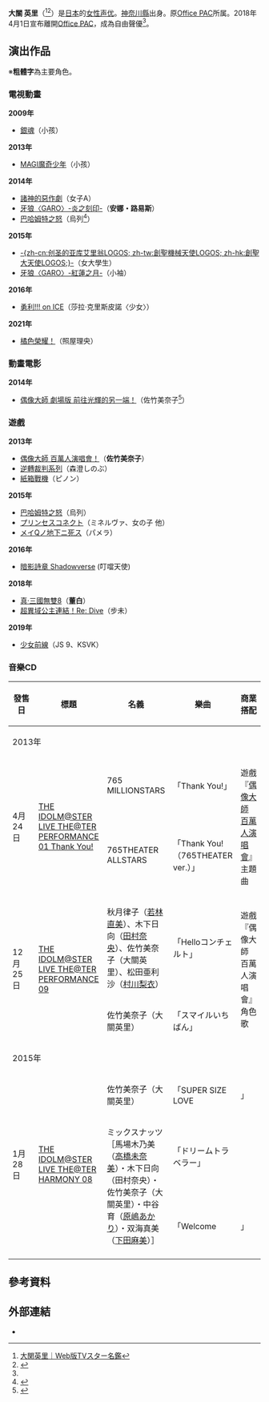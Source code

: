 {{primarysources|time=2015-07-16T06:04:53+00:00}}
{{blpsources|time=2015-07-16T06:04:53+00:00}}
{{藝人
| 姓名     = 大關英里
| 類型     = 配音員
| 圖片     =
| 圖片尺寸 =
| 圖片簡介 =
| 外文名   = {{lang|ja|大関 英里（おおぜき えり）}}
| 外文     = 日文
| 羅馬拼音 =  
| 英文名   =
| 綽號     =  {{lang|ja|ぜっきー}}<ref>{{cite web|title=愛称。|url=http://very-diary.jugem.jp/?eid=512|website=Very x very|accessdate=2018-02-25|archive-date=2019-08-14|archive-url=https://web.archive.org/web/20190814031203/http://very-diary.jugem.jp/?eid=512|dead-url=no}}</ref>
| 其他藝名 =
| 國籍     = {{JPN}}
| 民族     = [[大和民族|大和民族]]
| 籍貫     = [[東京都|東京都]]
| 出生日期 = {{birth_date_and_age|1987|8|18}}
| 出生地點 = {{JPN}}[[神奈川縣|神奈川縣]]
| 生肖     = 
| 星座     = 
| 逝世日期 =
| 逝世地點 =
| 職業     = [[聲優|聲優]]
| 語言     = 日語
| 三圍     =
| 血型     = 
| 身高     = 
| 體重     =
| 教育程度 = 
| 宗教信仰 =
| 配偶     =
| 音樂類型 = 
| 演奏樂器 = 
| 出身地   = 
| 出道作   = 
| 出道日期 = 
| 代表作   = 
| 活躍年代 = 2009年 - 
| 唱片公司 = 
| 經紀公司 = 無<ref name="#1">{{cite web|author1=大關英里|title=ご報告です。|url=http://very-diary.jugem.jp/?eid=566|accessdate=2018-04-01|archive-date=2019-11-26|archive-url=https://web.archive.org/web/20191126150936/http://very-diary.jugem.jp/?eid=566|dead-url=no}}</ref>
| 網站     = 
| 相關團體 =
| 獎項     = 
| IMDb    = 
| 現任成員 =
| 過往成員 =
| 音樂專輯 =
| 電影     =
| 電視節目 =
| 舞台劇   =
| 書籍     =
}}
{{Japanese|japanese=大關英里|kana=おおぜき えり|romaji=}}
'''大關 英里'''（{{bd|1987年|8月18日|catIdx=Amamiya Sora}}<ref name=tvstars>[http://tvstars.jp/profile.php?id=2000088138 大関英里｜Web版TVスター名鑑]{{Dead link|date=2019年4月 |bot=InternetArchiveBot |fix-attempted=yes }}</ref><ref name=talent-databank>{{Cite web |url=http://www.talent-databank.co.jp/search/t2000088138 |title=大関英里｜タレントデータバンク |access-date=2015-07-16 |archive-date=2020-08-15 |archive-url=https://web.archive.org/web/20200815080340/http://www.talent-databank.co.jp/search/t2000088138 |dead-url=yes }}</ref>）是[[日本|日本]]的[[女性|女性]][[声优|声优]]。[[神奈川縣|神奈川縣]]出身。原[[Office_PAC|Office PAC]]所属。2018年4月1日宣布離開[[Office_PAC|Office PAC]]，成為自由聲優<ref name="#1"/>。

== 演出作品 ==
※'''粗體字'''為主要角色。
=== 電視動畫 ===
'''2009年'''
* [[銀魂|銀魂]]（小孩）
'''2013年'''
* [[魔奇少年|MAGI魔奇少年]]（小孩）
'''2014年'''
* [[諸神的惡作劇|諸神的惡作劇]]（女子A）<!--4月5日-->
* [[牙狼〈GARO〉-炎之刻印-|牙狼〈GARO〉-炎之刻印-]]（'''安娜・路易斯'''）<!--10月3日-->
* [[巴哈姆特之怒|巴哈姆特之怒]]（烏列<ref>{{Cite web |url=http://shingekinobahamut-genesis.jp/staff_cast/ |title=STAFF&CAST |work=TVアニメ「神撃のバハムート GENESIS」公式サイト |publisher=Cygames |accessdate=2014-10-22 |archive-date=2019-09-11 |archive-url=https://web.archive.org/web/20190911021253/http://shingekinobahamut-genesis.jp/staff_cast/ |dead-url=no }}</ref>）<!--10月6日-->
'''2015年'''
* [[Aquarion_Logos|-{zh-cn:创圣的亚库艾里翁LOGOS; zh-tw:創聖機械天使LOGOS; zh-hk:創聖大天使LOGOS;}-]]（女大學生）<!--7月3日-->
* [[牙狼〈GARO〉-紅蓮之月-|牙狼〈GARO〉-紅蓮之月-]]（小袖）<!--10月9日-->
'''2016年'''
* [[勇利!!!_on_ICE|勇利!!! on ICE]]（莎拉·克里斯皮諾〈少女〉）<!--10月5日-->
'''2021年'''
* [[橘色榮耀！|橘色榮耀！]]（照屋理央）<!--10月6日-->

=== 動畫電影 ===
'''2014年'''
* [[偶像大師_劇場版_前往光輝的另一端！|偶像大師 劇場版 前往光輝的另一端！]]（佐竹美奈子<ref>{{Cite web|publisher=ファミ通.com|url=http://www.famitsu.com/news/201311/02042664.html|title=ゲーム新作『アイドルマスター ワンフォーオール』＆劇場版新情報、さらにSSAライブ出演者情報など盛りだくさんの内容をお届け 【PV映像配信】|accessdate=2014-02-13|archive-date=2014-01-05|archive-url=https://web.archive.org/web/20140105195922/http://www.famitsu.com/news/201311/02042664.html|dead-url=no}}</ref>）

=== 遊戲 ===
'''2013年'''
* [[偶像大師_百萬人演唱會！|偶像大師 百萬人演唱會！]]（'''佐竹美奈子'''）
* [[逆轉裁判系列|逆轉裁判系列]]（森澄しのぶ）
* [[紙箱戰機|紙箱戰機]]（ピノン）
'''2015年'''
* [[巴哈姆特之怒|巴哈姆特之怒]]（烏列）
* [[プリンセスコネクト|プリンセスコネクト]]（ミネルヴァ、女の子 他）
* [[メイQノ地下ニ死ス|メイQノ地下ニ死ス]]（パメラ）
'''2016年'''
* [[暗影詩章_Shadowverse|暗影詩章 Shadowverse]]   (叮噹天使)
'''2018年'''
* [[真·三國無雙8|真·三國無雙8]]（'''董白'''）
* [[超異域公主連結！Re:_Dive|超異域公主連結！Re: Dive]]（步未）
'''2019年'''
* [[少女前線|少女前線]]（JS 9、KSVK）

=== 音樂CD ===
{| class="wikitable" style="font-size:small"
! style="width:4.5em"|發售日 !! 標題 !! 名義 !! 樂曲 !! 商業搭配
|-
! colspan="5" | 2013年
|-
| rowspan="2"|4月24日 || rowspan="2"|[[THE_IDOLM@STER_LIVE_THE@TER_PERFORMANCE#01_Thank_You!|THE IDOLM@STER LIVE THE@TER PERFORMANCE 01 Thank You!]]
| 765 MILLIONSTARS
| 「Thank You!」
| rowspan="2"|遊戲『[[偶像大師_百萬人演唱會|偶像大師 百萬人演唱會]]』主題曲
|-
| 765THEATER ALLSTARS
| 「Thank You! （765THEATER ver.）」
|-
| rowspan="2"|12月25日 || rowspan="2"|[[THE_IDOLM@STER_LIVE_THE@TER_PERFORMANCE#09|THE IDOLM@STER LIVE THE@TER PERFORMANCE 09]]
| 秋月律子（[[若林直美|若林直美]]）、木下日向（[[田村奈央|田村奈央]]）、佐竹美奈子（大關英里）、松田亜利沙（[[村川梨衣|村川梨衣]]）
| 「Helloコンチェルト」
| rowspan="2"|遊戲『偶像大師 百萬人演唱會』角色歌
|-
| 佐竹美奈子（大關英里）
| 「スマイルいちばん」
|-
! colspan="5" | 2015年
|-
| rowspan="3"|1月28日 || rowspan="3"|[[THE_IDOLM@STER_LIVE_THE@TER_HARMONY#08|THE IDOLM@STER LIVE THE@TER HARMONY 08]]
| 佐竹美奈子（大關英里）
| 「SUPER SIZE LOVE!!」
| rowspan="3"|遊戲『偶像大師 百萬人演唱會』角色歌
|-
|rowspan="2"| ミックスナッツ［馬場木乃美（[[高橋未奈美|高橋未奈美]]）・木下日向（田村奈央）・佐竹美奈子（大關英里）・中谷育（[[原嶋あかり|原嶋あかり]]）・双海真美（[[下田麻美|下田麻美]]）］ 
| 「ドリームトラベラー」
|-
| 「Welcome!!」
|-
|}

== 參考資料 ==
{{Reflist}}

== 外部連結 ==
* {{Twitter|zekieri818}}